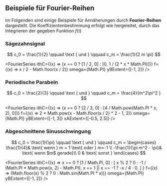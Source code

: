 
## Beispiele für Fourier-Reihen

Im Folgenden sind einige Beispiele für Annäherungen durch **Fourier-Reihen** dargestellt. Die Koeffizientenbestimmung erfolgt wie hergeleitet, durch das Integrieren der gegeben Funktion $f(t)$

### Sägezahnsignal

$$
c_0 = \frac{1}{2} \qquad \text { und } \qquad  c_m = \frac{1}{2  m  \pi}
$$

<FourierSeries
  ithC={(x) => (x == 0 ? [1 / 2, 0] : [0, 1 / (2 * x * Math.PI)])}
  f={(x) => x / 2 - Math.floor(x / 2)}
  omega={Math.PI}
  yBExtent={[-1, 2]}
/>

### Periodische Parabeln

$$
c_0 = \frac{2}{3} \qquad \text { und } \qquad  c_m = \frac{4}{m^2\pi^2  }
$$

<FourierSeries
  ithC={(x) => (x == 0 ? [2 / 3, 0] : [4 / Math.pow(Math.PI * x, 2), 0])}
  f={(x) => 2 * Math.pow(x - Math.floor(x / 2) * 2 - 1, 2)}
  omega={Math.PI}
  yBExtent={[-1, 3]}
  xAExtent={[-0.5, 2.5]}
/>

### Abgeschnittene Sinusschwingung

$$
c_0 = \frac{1}{\pi} \qquad \text { und } \qquad  c_m =
\begin{cases}
\frac{1}{4}& \text{ wenn } m = 1 \text{ oder } m=-1 \\
-\frac{1}{\pi m^2 - \pi}& \text{ wenn $m$ gerade}\\
0 & \text{ sonst }
\end{cases}
$$

<FourierSeries
  ithC={(x) =>
    x == 0
      ? [1 / Math.PI, 0]
      : [
          x % 2 ? 0 : -1 / (Math.PI * Math.pow(x, 2) - Math.PI),
          x == 1 || x == -1 ? -x / 4 : 0,
        ]
  }
  f={(x) => (Math.floor(x) % 2 ? 0 : Math.sin(Math.PI * x))}
  omega={Math.PI}
  yBExtent={[-1, 2]}
/>
